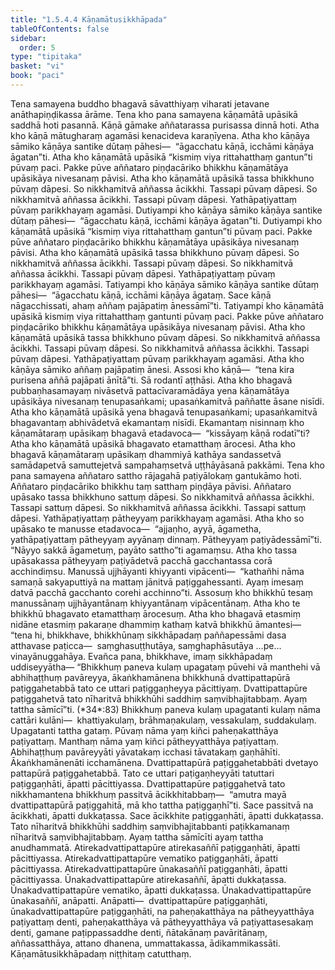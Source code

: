 ```yaml
---
title: "1.5.4.4 Kāṇamātusikkhāpada"
tableOfContents: false
sidebar:
  order: 5
type: "tipitaka"
basket: "vi"
book: "paci"
---
```



<DynamicBreadcrumb />

<Division number="230" book="paci">

<Paragraph number="743" book="paci">
Tena samayena buddho bhagavā sāvatthiyaṃ viharati jetavane anāthapiṇḍikassa ārāme. Tena kho pana samayena kāṇamātā upāsikā saddhā hoti pasannā. Kāṇā gāmake aññatarassa purisassa dinnā hoti. Atha kho kāṇā mātugharaṃ agamāsi kenacideva karaṇīyena. Atha kho kāṇāya sāmiko kāṇāya santike dūtaṃ pāhesi—  “āgacchatu kāṇā, icchāmi kāṇāya āgatan”ti. Atha kho kāṇamātā upāsikā “kismiṃ viya rittahatthaṃ gantun”ti pūvaṃ paci. Pakke pūve aññataro piṇḍacāriko bhikkhu kāṇamātāya upāsikāya nivesanaṃ pāvisi. Atha kho kāṇamātā upāsikā tassa bhikkhuno pūvaṃ dāpesi. So nikkhamitvā aññassa ācikkhi. Tassapi pūvaṃ dāpesi. So nikkhamitvā aññassa ācikkhi. Tassapi pūvaṃ dāpesi. Yathāpaṭiyattaṃ pūvaṃ parikkhayaṃ agamāsi.
</Paragraph>

<Paragraph number="744" book="paci">
Dutiyampi kho kāṇāya sāmiko kāṇāya santike dūtaṃ pāhesi—  “āgacchatu kāṇā, icchāmi kāṇāya āgatan”ti. Dutiyampi kho kāṇamātā upāsikā “kismiṃ viya rittahatthaṃ gantun”ti pūvaṃ paci. Pakke pūve aññataro piṇḍacāriko bhikkhu kāṇamātāya upāsikāya nivesanaṃ pāvisi. Atha kho kāṇamātā upāsikā tassa bhikkhuno pūvaṃ dāpesi. So nikkhamitvā aññassa ācikkhi. Tassapi pūvaṃ dāpesi. So nikkhamitvā aññassa ācikkhi. Tassapi pūvaṃ dāpesi. Yathāpaṭiyattaṃ pūvaṃ parikkhayaṃ agamāsi.
</Paragraph>

<Paragraph number="745" book="paci">
Tatiyampi kho kāṇāya sāmiko kāṇāya santike dūtaṃ pāhesi—  “āgacchatu kāṇā, icchāmi kāṇāya āgataṃ. Sace kāṇā nāgacchissati, ahaṃ aññaṃ pajāpatiṃ ānessāmī”ti. Tatiyampi kho kāṇamātā upāsikā kismiṃ viya rittahatthaṃ gantunti pūvaṃ paci. Pakke pūve aññataro piṇḍacāriko bhikkhu kāṇamātāya upāsikāya nivesanaṃ pāvisi. Atha kho kāṇamātā upāsikā tassa bhikkhuno pūvaṃ dāpesi. So nikkhamitvā aññassa ācikkhi. Tassapi pūvaṃ dāpesi. So nikkhamitvā aññassa ācikkhi. Tassapi pūvaṃ dāpesi. Yathāpaṭiyattaṃ pūvaṃ parikkhayaṃ agamāsi. Atha kho kāṇāya sāmiko aññaṃ pajāpatiṃ ānesi.
</Paragraph>

<Paragraph number="746" book="paci">
Assosi kho kāṇā—  “tena kira purisena aññā pajāpati ānītā”ti. Sā rodantī aṭṭhāsi. Atha kho bhagavā pubbaṇhasamayaṃ nivāsetvā pattacīvaramādāya yena kāṇamātāya upāsikāya nivesanaṃ tenupasaṅkami; upasaṅkamitvā paññatte āsane nisīdi. Atha kho kāṇamātā upāsikā yena bhagavā tenupasaṅkami; upasaṅkamitvā bhagavantaṃ abhivādetvā ekamantaṃ nisīdi. Ekamantaṃ nisinnaṃ kho kāṇamātaraṃ upāsikaṃ bhagavā etadavoca—  “kissāyaṃ kāṇā rodatī”ti? Atha kho kāṇamātā upāsikā bhagavato etamatthaṃ ārocesi. Atha kho bhagavā kāṇamātaraṃ upāsikaṃ dhammiyā kathāya sandassetvā samādapetvā samuttejetvā sampahaṃsetvā uṭṭhāyāsanā pakkāmi.
</Paragraph>

</Division>
<Division number="231" book="paci">

<Paragraph number="747" book="paci">
Tena kho pana samayena aññataro sattho rājagahā paṭiyālokaṃ gantukāmo hoti. Aññataro piṇḍacāriko bhikkhu taṃ satthaṃ piṇḍāya pāvisi. Aññataro upāsako tassa bhikkhuno sattuṃ dāpesi. So nikkhamitvā aññassa ācikkhi. Tassapi sattuṃ dāpesi. So nikkhamitvā aññassa ācikkhi. Tassapi sattuṃ dāpesi. Yathāpaṭiyattaṃ pātheyyaṃ parikkhayaṃ agamāsi. Atha kho so upāsako te manusse etadavoca—  “ajjaṇho, ayyā, āgametha, yathāpaṭiyattaṃ pātheyyaṃ ayyānaṃ dinnaṃ. Pātheyyaṃ paṭiyādessāmī”ti. “Nāyyo sakkā āgametuṃ, payāto sattho”ti agamaṃsu. Atha kho tassa upāsakassa pātheyyaṃ paṭiyādetvā pacchā gacchantassa corā acchindiṃsu. Manussā ujjhāyanti khiyyanti vipācenti—  “kathañhi nāma samaṇā sakyaputtiyā na mattaṃ jānitvā paṭiggahessanti. Ayaṃ imesaṃ datvā pacchā gacchanto corehi acchinno”ti.
</Paragraph>

<Paragraph number="748" book="paci">
Assosuṃ kho bhikkhū tesaṃ manussānaṃ ujjhāyantānaṃ khiyyantānaṃ vipācentānaṃ. Atha kho te bhikkhū bhagavato etamatthaṃ ārocesuṃ. Atha kho bhagavā etasmiṃ nidāne etasmiṃ pakaraṇe dhammiṃ kathaṃ katvā bhikkhū āmantesi—  “tena hi, bhikkhave, bhikkhūnaṃ sikkhāpadaṃ paññapessāmi dasa atthavase paṭicca—  saṃghasuṭṭhutāya, saṃghaphāsutāya …pe…  vinayānuggahāya. Evañca pana, bhikkhave, imaṃ sikkhāpadaṃ uddiseyyātha—
</Paragraph>

</Division>
<Division number="232" book="paci">

<Paragraph number="749" book="paci">
<Emphasis>“Bhikkhuṃ paneva kulaṃ upagataṃ pūvehi vā manthehi vā abhihaṭṭhuṃ pavāreyya, ākaṅkhamānena bhikkhunā dvattipattapūrā paṭiggahetabbā tato ce uttari paṭiggaṇheyya pācittiyaṃ. Dvattipattapūre paṭiggahetvā tato nīharitvā bhikkhūhi saddhiṃ saṃvibhajitabbaṃ. Ayaṃ tattha sāmīcī”</Emphasis>ti. (*34*:<Emphasis>83</Emphasis>)
</Paragraph>

</Division>
<Division number="233" book="paci">

<Paragraph number="750" book="paci">
<Emphasis>Bhikkhuṃ paneva kulaṃ upagatan</Emphasis>ti kulaṃ nāma cattāri kulāni—  khattiyakulaṃ, brāhmaṇakulaṃ, vessakulaṃ, suddakulaṃ.
</Paragraph>

<Paragraph number="751" book="paci">
<Emphasis>Upagatan</Emphasis>ti tattha gataṃ.
</Paragraph>

<Paragraph number="752" book="paci">
<Emphasis>Pūvaṃ</Emphasis> nāma yaṃ kiñci paheṇakatthāya paṭiyattaṃ.
</Paragraph>

<Paragraph number="753" book="paci">
<Emphasis>Manthaṃ</Emphasis> nāma yaṃ kiñci pātheyyatthāya paṭiyattaṃ.
</Paragraph>

<Paragraph number="754" book="paci">
<Emphasis>Abhihaṭṭhuṃ pavāreyyā</Emphasis>ti yāvatakaṃ icchasi tāvatakaṃ gaṇhāhīti.
</Paragraph>

<Paragraph number="755" book="paci">
<Emphasis>Ākaṅkhamānenā</Emphasis>ti icchamānena.
</Paragraph>

<Paragraph number="756" book="paci">
<Emphasis>Dvattipattapūrā paṭiggahetabbā</Emphasis>ti dvetayo pattapūrā paṭiggahetabbā.
</Paragraph>

<Paragraph number="757" book="paci">
<Emphasis>Tato ce uttari paṭigaṇheyyā</Emphasis>ti tatuttari paṭiggaṇhāti, āpatti pācittiyassa.
</Paragraph>

<Paragraph number="758" book="paci">
<Emphasis>Dvattipattapūre paṭiggahetvā</Emphasis> tato nikkhamantena bhikkhuṃ passitvā ācikkhitabbaṃ—  “amutra mayā dvattipattapūrā paṭiggahitā, mā kho tattha paṭiggaṇhī”ti. Sace passitvā na ācikkhati, āpatti dukkaṭassa. Sace ācikkhite paṭiggaṇhāti, āpatti dukkaṭassa.
</Paragraph>

<Paragraph number="759" book="paci">
<Emphasis>Tato nīharitvā bhikkhūhi saddhiṃ saṃvibhajitabban</Emphasis>ti paṭikkamanaṃ nīharitvā saṃvibhajitabbaṃ.
</Paragraph>

<Paragraph number="760" book="paci">
<Emphasis>Ayaṃ tattha sāmīcī</Emphasis>ti ayaṃ tattha anudhammatā.
</Paragraph>

</Division>
<Division number="234" book="paci">

<Paragraph number="761" book="paci">
Atirekadvattipattapūre atirekasaññī paṭiggaṇhāti, āpatti pācittiyassa. Atirekadvattipattapūre vematiko paṭiggaṇhāti, āpatti pācittiyassa. Atirekadvattipattapūre ūnakasaññī paṭiggaṇhāti, āpatti pācittiyassa.
</Paragraph>

<Paragraph number="762" book="paci">
Ūnakadvattipattapūre atirekasaññī, āpatti dukkaṭassa. Ūnakadvattipattapūre vematiko, āpatti dukkaṭassa. Ūnakadvattipattapūre ūnakasaññī, anāpatti.
</Paragraph>

</Division>
<Division number="235" book="paci">

<Paragraph number="763" book="paci">
Anāpatti—  dvattipattapūre paṭiggaṇhāti, ūnakadvattipattapūre paṭiggaṇhāti, na paheṇakatthāya na pātheyyatthāya paṭiyattaṃ denti, paheṇakatthāya vā pātheyyatthāya vā paṭiyattasesakaṃ denti, gamane paṭippassaddhe denti, ñātakānaṃ pavāritānaṃ, aññassatthāya, attano dhanena, ummattakassa, ādikammikassāti.

</Paragraph>
</Division>

<Paragraph number="764" type="center" book="paci">
Kāṇamātusikkhāpadaṃ niṭṭhitaṃ catutthaṃ.
</Paragraph>